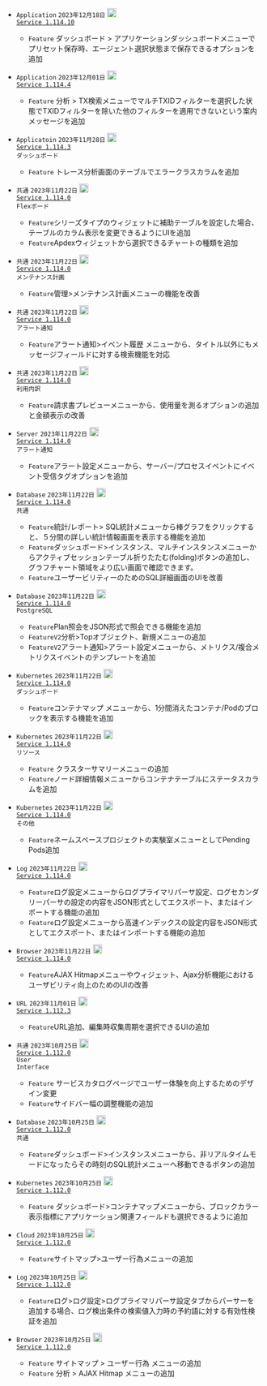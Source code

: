 - <code class='changelog-overview'>Application</code>
<code class='changelog-date'>2023年12月18日</code> <code class='changelog-service'><a href="https://docs.whatap.io/ja/release-notes/service/service-1_114_x"><img src="/img/ic-link.svg" width="18px" height="18px" class="ico-link medium-zoom-image"></img> Service 1.114.10​</a></code>
  - <code class="Feature">Feature</code> <span class="uitext">ダッシュボード</span> &gt; <span class="uitext">アプリケーションダッシュボード</span>メニューでプリセット保存時、エージェント選択状態まで保存できるオプションを追加

- <code class='changelog-overview'>Application</code>
<code class='changelog-date'>2023年12月01日</code> <code class='changelog-service'><a href="https://docs.whatap.io/ja/release-notes/service/service-1_114_x"><img src="/img/ic-link.svg" width="18px" height="18px" class="ico-link medium-zoom-image"></img> Service 1.114.4​</a></code>
  - <code class="Feature">Feature</code> <span class="uitext">分析</span> &gt; <span class="uitext">TX検索</span>メニューで<span class="uitext">マルチTXID</span>フィルターを選択した状態で<span class="uitext">TXID</span>フィルターを除いた他のフィルターを適用できないという案内メッセージを追加

- <code class='changelog-overview'>Applicatoin</code>
<code class='changelog-date'>2023年11月28日</code> <code class='changelog-service'><a href="https://docs.whatap.io/ja/release-notes/service/service-1_114_x"><img src="/img/ic-link.svg" width="18px" height="18px" class="ico-link medium-zoom-image"></img> Service 1.114.3​</a></code>
<br/><code class='changelog-overview2'>ダッシュボード</code>
  - <code class="Feature">Feature</code> <span class="uitext">トレース分析</span>画面のテーブルで<span class="uitext">エラークラス</span>カラムを追加

- <code class='changelog-overview'>共通</code>
<code class='changelog-date'>2023年11月22日</code> <code class='changelog-service'><a href="https://docs.whatap.io/ja/release-notes/service/service-1_114_x"><img src="/img/ic-link.svg" width="18px" height="18px" class="ico-link medium-zoom-image"></img> Service 1.114.0​</a></code>
<br/><code class='changelog-overview2'>Flexボード</code>
  - <code class="Feature">Feature</code>シリーズタイプのウィジェットに補助テーブルを設定した場合、テーブルのカラム表示を変更できるようにUIを追加
  - <code class="Feature">Feature</code>Apdexウィジェットから選択できるチャートの種類を追加

- <code class='changelog-overview'>共通</code>
<code class='changelog-date'>2023年11月22日</code> <code class='changelog-service'><a href="https://docs.whatap.io/ja/release-notes/service/service-1_114_x"><img src="/img/ic-link.svg" width="18px" height="18px" class="ico-link medium-zoom-image"></img> Service 1.114.0​</a></code>
<br/><code class='changelog-overview2'>メンテナンス計画</code>
  - <code class="Feature">Feature</code><span class="uitext">管理</span>&gt;<span class="uitext">メンテナンス計画</span>メニューの機能を改善

- <code class='changelog-overview'>共通</code>
<code class='changelog-date'>2023年11月22日</code> <code class='changelog-service'><a href="https://docs.whatap.io/ja/release-notes/service/service-1_114_x"><img src="/img/ic-link.svg" width="18px" height="18px" class="ico-link medium-zoom-image"></img> Service 1.114.0​</a></code>
<br/><code class='changelog-overview2'>アラート通知</code>
  - <code class="Feature">Feature</code><span class="uitext">アラート通知</span>&gt;<span class="uitext">イベント履歴</span> メニューから、タイトル以外にもメッセージフィールドに対する検索機能を対応

- <code class='changelog-overview'>共通</code>
<code class='changelog-date'>2023年11月22日</code> <code class='changelog-service'><a href="https://docs.whatap.io/ja/release-notes/service/service-1_114_x"><img src="/img/ic-link.svg" width="18px" height="18px" class="ico-link medium-zoom-image"></img> Service 1.114.0​</a></code>
<br/><code class='changelog-overview2'>利用内訳</code>
  - <code class="Feature">Feature</code><span class="uitext">請求書プレビュー</span>メニューから、使用量を測るオプションの追加と金額表示の改善

- <code class='changelog-overview'>Server</code>
<code class='changelog-date'>2023年11月22日</code> <code class='changelog-service'><a href="https://docs.whatap.io/ja/release-notes/service/service-1_114_x"><img src="/img/ic-link.svg" width="18px" height="18px" class="ico-link medium-zoom-image"></img> Service 1.114.0​</a></code>
<br/><code class='changelog-overview2'>アラート通知</code>
  - <code class="Feature">Feature</code><span class="uitext">アラート設定</span>メニューから、サーバー/プロセスイベントに<span class="uitext">イベント受信タグ</span>オプションを追加

- <code class='changelog-overview'>Database</code>
<code class='changelog-date'>2023年11月22日</code> <code class='changelog-service'><a href="https://docs.whatap.io/ja/release-notes/service/service-1_114_x"><img src="/img/ic-link.svg" width="18px" height="18px" class="ico-link medium-zoom-image"></img> Service 1.114.0​</a></code>
<br/><code class='changelog-overview2'>共通</code>
  - <code class="Feature">Feature</code><span class="uitext">統計/レポート</span>&gt; <span class="uitext">SQL統計</span>メニューから棒グラフをクリックすると、５分間の詳しい統計情報画面を表示する機能を追加
  - <code class="Feature">Feature</code><span class="uitext">ダッシュボード</span>&gt;<span class="uitext">インスタンス</span>、<span class="uitext">マルチインスタンス</span>メニューから<span class="uitext">アクティブセッション</span>テーブル折りたたむ(folding)ボタンの追加し、グラフチャート領域をより広い画面で確認できます。
  - <code class="Feature">Feature</code>ユーザービリティーのための<span class="uitext">SQL詳細</span>画面のUIを改善

- <code class='changelog-overview'>Database</code>
<code class='changelog-date'>2023年11月22日</code> <code class='changelog-service'><a href="https://docs.whatap.io/ja/release-notes/service/service-1_114_x"><img src="/img/ic-link.svg" width="18px" height="18px" class="ico-link medium-zoom-image"></img> Service 1.114.0​</a></code>
<br/><code class='changelog-overview2'>PostgreSQL</code>
  - <code class="Feature">Feature</code>Plan照会をJSON形式で照会できる機能を追加
  - <code class="Feature">Feature</code><code class="my">V2</code><span class="uitext">分析</span>&gt;<span class="uitext">Topオブジェクト</span>、新規メニューの追加
  - <code class="Feature">Feature</code><code class="my">V2</code><span class="uitext">アラート通知</span>&gt;<span class="uitext">アラート設定</span>メニューから、メトリクス/複合メトリクスイベントのテンプレートを追加

- <code class='changelog-overview'>Kubernetes</code>
<code class='changelog-date'>2023年11月22日</code> <code class='changelog-service'><a href="https://docs.whatap.io/ja/release-notes/service/service-1_114_x"><img src="/img/ic-link.svg" width="18px" height="18px" class="ico-link medium-zoom-image"></img> Service 1.114.0​</a></code>
<br/><code class='changelog-overview2'>ダッシュボード</code>
  - <code class="Feature">Feature</code><span class="uitext">コンテナマップ</span> メニューから、1分間消えたコンテナ/Podのブロックを表示する機能を追加

- <code class='changelog-overview'>Kubernetes</code>
<code class='changelog-date'>2023年11月22日</code> <code class='changelog-service'><a href="https://docs.whatap.io/ja/release-notes/service/service-1_114_x"><img src="/img/ic-link.svg" width="18px" height="18px" class="ico-link medium-zoom-image"></img> Service 1.114.0​</a></code>
<br/><code class='changelog-overview2'>リソース</code>
  - <code class="Feature">Feature</code> <span class="uitext">クラスターサマリー</span>メニューの追加
  - <code class="Feature">Feature</code><span class="uitext">ノード詳細情報</span>メニューから<span class="uitext">コンテナ</span>テーブルに<span class="uitext">ステータス</span>カラムを追加

- <code class='changelog-overview'>Kubernetes</code>
<code class='changelog-date'>2023年11月22日</code> <code class='changelog-service'><a href="https://docs.whatap.io/ja/release-notes/service/service-1_114_x"><img src="/img/ic-link.svg" width="18px" height="18px" class="ico-link medium-zoom-image"></img> Service 1.114.0​</a></code>
<br/><code class='changelog-overview2'>その他</code>
  - <code class="Feature">Feature</code>ネームスペースプロジェクトの実験室メニューとして<span class="uitext">Pending Pods</span>追加

- <code class='changelog-overview'>Log</code>
<code class='changelog-date'>2023年11月22日</code> <code class='changelog-service'><a href="https://docs.whatap.io/ja/release-notes/service/service-1_114_x"><img src="/img/ic-link.svg" width="18px" height="18px" class="ico-link medium-zoom-image"></img> Service 1.114.0​</a></code>
  - <code class="Feature">Feature</code><span class="uitext">ログ設定</span>メニューから<span class="uitext">ログプライマリパーサ設定</span>、<span class="uitext">ログセカンダリーパーサの設定</span>の内容をJSON形式としてエクスポート、またはインポートする機能の追加
  - <code class="Feature">Feature</code><span class="uitext">ログ設定</span>メニューから<span class="uitext">高速インデックス</span>の設定内容をJSON形式としてエクスポート、またはインポートする機能の追加

- <code class='changelog-overview'>Browser</code>
<code class='changelog-date'>2023年11月22日</code> <code class='changelog-service'><a href="https://docs.whatap.io/ja/release-notes/service/service-1_114_x"><img src="/img/ic-link.svg" width="18px" height="18px" class="ico-link medium-zoom-image"></img> Service 1.114.0​</a></code>
  - <code class="Feature">Feature</code><span class="uitext">AJAX Hitmap</span>メニューやウィジェット、<span class="uitext">Ajax</span><span class="uitext">分析</span>機能におけるユーザビリティ向上のためのUIの改善

- <code class='changelog-overview'>URL</code>
<code class='changelog-date'>2023年11月01日</code> <code class='changelog-service'><a href="https://docs.whatap.io/ja/release-notes/service/service-1_112_x"><img src="/img/ic-link.svg" width="18px" height="18px" class="ico-link medium-zoom-image"></img> Service 1.112.3​</a></code>
  - <code class="Feature">Feature</code>URL追加、編集時<span class="uitext">収集周期</span>を選択できるUIの追加

- <code class='changelog-overview'>共通</code>
<code class='changelog-date'>2023年10月25日</code> <code class='changelog-service'><a href="https://docs.whatap.io/ja/release-notes/service/service-1_112_x"><img src="/img/ic-link.svg" width="18px" height="18px" class="ico-link medium-zoom-image"></img> Service 1.112.0​</a></code>
<br/><code class='changelog-overview2'>User Interface</code>
  - <code class="Feature">Feature</code> <span class="uitext">サービスカタログ</span>ページでユーザー体験を向上するためのデザイン変更
  - <code class="Feature">Feature</code>サイドバー幅の調整機能の追加

- <code class='changelog-overview'>Database</code>
<code class='changelog-date'>2023年10月25日</code> <code class='changelog-service'><a href="https://docs.whatap.io/ja/release-notes/service/service-1_112_x"><img src="/img/ic-link.svg" width="18px" height="18px" class="ico-link medium-zoom-image"></img> Service 1.112.0​</a></code>
<br/><code class='changelog-overview2'>共通</code>
  - <code class="Feature">Feature</code><span class="uitext">ダッシュボード</span>&gt;<span class="uitext">インスタンス</span>メニューから、非リアルタイムモードになったらその時刻の<span class="uitext">SQL統計</span>メニューへ移動できるボタンの追加

- <code class='changelog-overview'>Kubernetes</code>
<code class='changelog-date'>2023年10月25日</code> <code class='changelog-service'><a href="https://docs.whatap.io/ja/release-notes/service/service-1_112_x"><img src="/img/ic-link.svg" width="18px" height="18px" class="ico-link medium-zoom-image"></img> Service 1.112.0​</a></code>
  - <code class="Feature">Feature</code> <span class="uitext">ダッシュボード</span>&gt;<span class="uitext">コンテナマップ</span>メニューから、ブロックカラー表示指標にアプリケーション関連フィールドも選択できるように追加

- <code class='changelog-overview'>Cloud</code>
<code class='changelog-date'>2023年10月25日</code> <code class='changelog-service'><a href="https://docs.whatap.io/ja/release-notes/service/service-1_112_x"><img src="/img/ic-link.svg" width="18px" height="18px" class="ico-link medium-zoom-image"></img> Service 1.112.0​</a></code>
  - <code class="Feature">Feature</code><span class="uitext">サイトマップ</span>&gt;<span class="uitext">ユーザー行為</span>メニューの追加

- <code class='changelog-overview'>Log</code>
<code class='changelog-date'>2023年10月25日</code> <code class='changelog-service'><a href="https://docs.whatap.io/ja/release-notes/service/service-1_112_x"><img src="/img/ic-link.svg" width="18px" height="18px" class="ico-link medium-zoom-image"></img> Service 1.112.0​</a></code>
  - <code class="Feature">Feature</code><span class="uitext">ログ</span>&gt;<span class="uitext">ログ設定</span>&gt;<span class="uitext">ログプライマリパーサ設定</span>タブからパーサーを追加する場合、<span class="uitext">ログ検出条件</span>の検索値入力時の予約語に対する有効性検証を追加

- <code class='changelog-overview'>Browser</code>
<code class='changelog-date'>2023年10月25日</code> <code class='changelog-service'><a href="https://docs.whatap.io/ja/release-notes/service/service-1_112_x"><img src="/img/ic-link.svg" width="18px" height="18px" class="ico-link medium-zoom-image"></img> Service 1.112.0​</a></code>
  - <code class="Feature">Feature</code> <span class="uitext">サイトマップ</span> &gt; <span class="uitext">ユーザー行為</span> メニューの追加
  - <code class="Feature">Feature</code> <span class="uitext">分析</span> &gt; <span class="uitext">AJAX Hitmap</span> メニューの追加